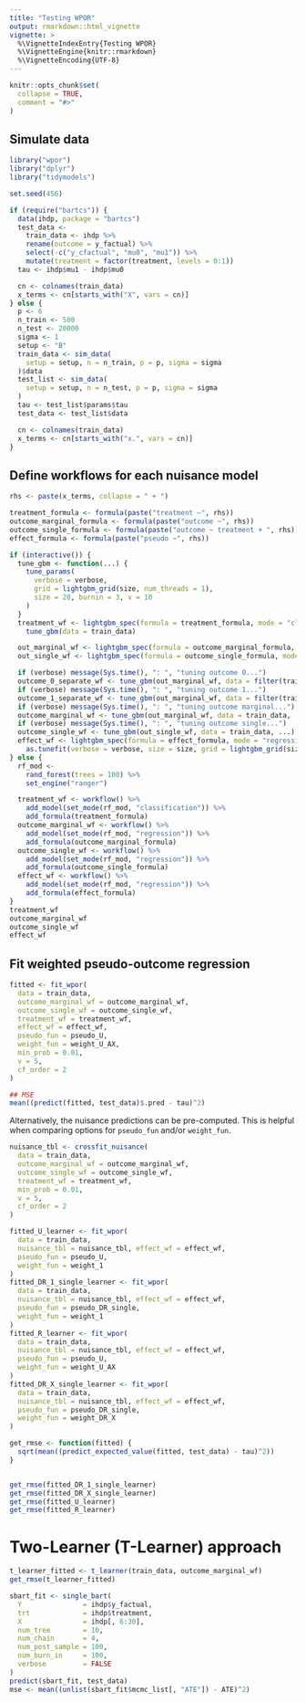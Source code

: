 ```yaml
---
title: "Testing WPOR"
output: rmarkdown::html_vignette
vignette: >
  %\VignetteIndexEntry{Testing WPOR}
  %\VignetteEngine{knitr::rmarkdown}
  %\VignetteEncoding{UTF-8}
---
```


```r
knitr::opts_chunk$set(
  collapse = TRUE,
  comment = "#>"
)
```
## Simulate data

```r
library("wpor")
library("dplyr")
library("tidymodels")

set.seed(456)

if (require("bartcs")) {
  data(ihdp, package = "bartcs")
  test_data <-
    train_data <- ihdp %>%
    rename(outcome = y_factual) %>%
    select(-c("y_cfactual", "mu0", "mu1")) %>%
    mutate(treatment = factor(treatment, levels = 0:1))
  tau <- ihdp$mu1 - ihdp$mu0

  cn <- colnames(train_data)
  x_terms <- cn[starts_with("X", vars = cn)]
} else {
  p <- 6
  n_train <- 500
  n_test <- 20000
  sigma <- 1
  setup <- "B"
  train_data <- sim_data(
    setup = setup, n = n_train, p = p, sigma = sigma
  )$data
  test_list <- sim_data(
    setup = setup, n = n_test, p = p, sigma = sigma
  )
  tau <- test_list$params$tau
  test_data <- test_list$data

  cn <- colnames(train_data)
  x_terms <- cn[starts_with("x.", vars = cn)]
}
```


## Define workflows for each nuisance model
```r
rhs <- paste(x_terms, collapse = " + ")

treatment_formula <- formula(paste("treatment ~", rhs))
outcome_marginal_formula <- formula(paste("outcome ~", rhs))
outcome_single_formula <- formula(paste("outcome ~ treatment + ", rhs))
effect_formula <- formula(paste("pseudo ~", rhs))

if (interactive()) {
  tune_gbm <- function(...) {
    tune_params(
      verbose = verbose,
      grid = lightgbm_grid(size, num_threads = 1),
      size = 20, burnin = 3, v = 10
    )
  }
  treatment_wf <- lightgbm_spec(formula = treatment_formula, mode = "classification") %>%
    tune_gbm(data = train_data)

  out_marginal_wf <- lightgbm_spec(formula = outcome_marginal_formula, mode = "regression")
  out_single_wf <- lightgbm_spec(formula = outcome_single_formula, mode = "regression")

  if (verbose) message(Sys.time(), ": ", "tuning outcome 0...")
  outcome_0_separate_wf <- tune_gbm(out_marginal_wf, data = filter(train_data, treatment == 0), ...)
  if (verbose) message(Sys.time(), ": ", "tuning outcome 1...")
  outcome_1_separate_wf <- tune_gbm(out_marginal_wf, data = filter(train_data, treatment == 1), ...)
  if (verbose) message(Sys.time(), ": ", "tuning outcome marginal...")
  outcome_marginal_wf <- tune_gbm(out_marginal_wf, data = train_data, ...)
  if (verbose) message(Sys.time(), ": ", "tuning outcome single...")
  outcome_single_wf <- tune_gbm(out_single_wf, data = train_data, ...)
  effect_wf <- lightgbm_spec(formula = effect_formula, mode = "regression") %>%
    as.tunefit(verbose = verbose, size = size, grid = lightgbm_grid(size), ...)
} else {
  rf_mod <-
    rand_forest(trees = 100) %>%
    set_engine("ranger")

  treatment_wf <- workflow() %>%
    add_model(set_mode(rf_mod, "classification")) %>%
    add_formula(treatment_formula)
  outcome_marginal_wf <- workflow() %>%
    add_model(set_mode(rf_mod, "regression")) %>%
    add_formula(outcome_marginal_formula)
  outcome_single_wf <- workflow() %>%
    add_model(set_mode(rf_mod, "regression")) %>%
    add_formula(outcome_single_formula)
  effect_wf <- workflow() %>%
    add_model(set_mode(rf_mod, "regression")) %>%
    add_formula(effect_formula)
}
treatment_wf
outcome_marginal_wf
outcome_single_wf
effect_wf
```

## Fit weighted pseudo-outcome regression

```r
fitted <- fit_wpor(
  data = train_data,
  outcome_marginal_wf = outcome_marginal_wf,
  outcome_single_wf = outcome_single_wf,
  treatment_wf = treatment_wf,
  effect_wf = effect_wf,
  pseudo_fun = pseudo_U,
  weight_fun = weight_U_AX,
  min_prob = 0.01,
  v = 5,
  cf_order = 2
)

## MSE
mean((predict(fitted, test_data)$.pred - tau)^2)
```

Alternatively, the nuisance predictions can be pre-computed. This is helpful when comparing options for `pseudo_fun` and/or `weight_fun`.

```r
nuisance_tbl <- crossfit_nuisance(
  data = train_data,
  outcome_marginal_wf = outcome_marginal_wf,
  outcome_single_wf = outcome_single_wf,
  treatment_wf = treatment_wf,
  min_prob = 0.01,
  v = 5,
  cf_order = 2
)

fitted_U_learner <- fit_wpor(
  data = train_data,
  nuisance_tbl = nuisance_tbl, effect_wf = effect_wf,
  pseudo_fun = pseudo_U,
  weight_fun = weight_1
)
fitted_DR_1_single_learner <- fit_wpor(
  data = train_data,
  nuisance_tbl = nuisance_tbl, effect_wf = effect_wf,
  pseudo_fun = pseudo_DR_single,
  weight_fun = weight_1
)
fitted_R_learner <- fit_wpor(
  data = train_data,
  nuisance_tbl = nuisance_tbl, effect_wf = effect_wf,
  pseudo_fun = pseudo_U,
  weight_fun = weight_U_AX
)
fitted_DR_X_single_learner <- fit_wpor(
  data = train_data,
  nuisance_tbl = nuisance_tbl, effect_wf = effect_wf,
  pseudo_fun = pseudo_DR_single,
  weight_fun = weight_DR_X
)

get_rmse <- function(fitted) {
  sqrt(mean((predict_expected_value(fitted, test_data) - tau)^2))
}


get_rmse(fitted_DR_1_single_learner)
get_rmse(fitted_DR_X_single_learner)
get_rmse(fitted_U_learner)
get_rmse(fitted_R_learner)
```

# Two-Learner (T-Learner) approach

```r
t_learner_fitted <- t_learner(train_data, outcome_marginal_wf)
get_rmse(t_learner_fitted)
```


```r
sbart_fit <- single_bart(
  Y               = ihdp$y_factual,
  trt             = ihdp$treatment,
  X               = ihdp[, 6:30],
  num_tree        = 10,
  num_chain       = 4,
  num_post_sample = 100,
  num_burn_in     = 100,
  verbose         = FALSE
)
predict(sbart_fit, test_data)
mse <- mean((unlist(sbart_fit$mcmc_list[, "ATE"]) - ATE)^2)
```
